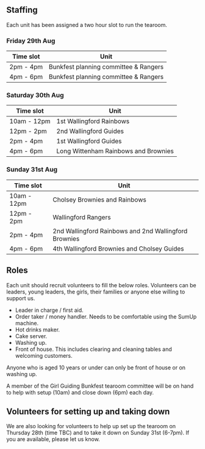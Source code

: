 ## Staffing

Each unit has been assigned a two hour slot to run the tearoom.  

:::panel-tabset

### Friday 29th Aug

| Time slot | Unit |
|---|------|
| 2pm - 4pm | Bunkfest planning committee & Rangers |
| 4pm - 6pm | Bunkfest planning committee & Rangers |

### Saturday 30th Aug

| Time slot | Unit |
|---|------|
| 10am - 12pm | 1st Wallingford Rainbows |
| 12pm - 2pm | 2nd Wallingford Guides |
| 2pm - 4pm | 1st Wallingford Guides |
| 4pm - 6pm | Long Wittenham Rainbows and Brownies |

### Sunday 31st Aug

| Time slot | Unit 
|---|------|
| 10am - 12pm | Cholsey Brownies and Rainbows |
| 12pm - 2pm | Wallingford Rangers |
| 2pm - 4pm | 2nd Wallingford Rainbows and 2nd Wallingford Brownies |
| 4pm - 6pm | 4th Wallingford Brownies and Cholsey Guides |

:::

## Roles

Each unit should recruit volunteers to fill the below roles. Volunteers can be leaders, young leaders, the girls, their families or anyone else willing to support us.

- Leader in charge / first aid.
- Order taker / money handler. Needs to be comfortable using the SumUp machine.
- Hot drinks maker.
- Cake server.
- Washing up.
- Front of house. This includes clearing and cleaning tables and welcoming customers.

Anyone who is aged 10 years or under can only be front of house or on washing up.

A member of the Girl Guiding Bunkfest tearoom committee will be on hand to help with setup (10am) and close down (6pm) each day.

## Volunteers for setting up and taking down

We are also looking for volunteers to help up set up the tearoom on Thursday 28th (time TBC) and to take it down on Sunday 31st (6-7pm). If you are available, please let us know.